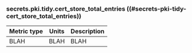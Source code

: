 ### secrets.pki.tidy.cert_store_total_entries ((#secrets-pki-tidy-cert_store_total_entries))

Metric type | Units | Description
----------- | ----- | -----------
BLAH     | BLAH    | BLAH